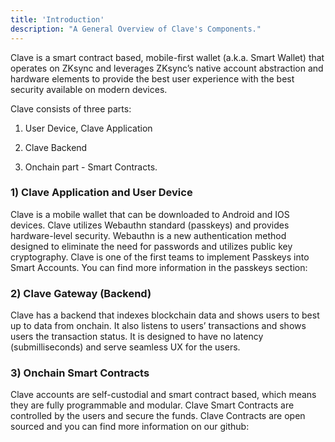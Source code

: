 ```yaml
---
title: 'Introduction'
description: "A General Overview of Clave's Components."
---
```


Clave is a smart contract based, mobile-first wallet (a.k.a. Smart Wallet) that operates on ZKsync and leverages ZKsync’s native account abstraction and hardware elements to provide the best user experience with the best security available on modern devices. 

Clave consists of three parts: 

1) User Device, Clave Application 

2) Clave Backend 

3) Onchain part - Smart Contracts. 

### 1) Clave Application and User Device

Clave is a mobile wallet that can be downloaded to Android and IOS devices. Clave utilizes Webauthn standard (passkeys) and provides hardware-level security. Webauthn is a new authentication method designed to eliminate the need for passwords and utilizes public key cryptography. Clave is one of the first teams to implement Passkeys into Smart Accounts. You can find more information in the passkeys section: 

### 2) Clave Gateway (Backend)

Clave has a backend that indexes blockchain data and shows users to best up to data from onchain. It also listens to users’ transactions and shows users the transaction status. It is designed to have no latency (submilliseconds) and serve seamless UX for the users. 

 

### 3) Onchain Smart Contracts

Clave accounts are self-custodial and smart contract based, which means they are fully programmable and modular. Clave Smart Contracts are controlled by the users and secure the funds. Clave Contracts are open sourced and you can find more information on our github:



